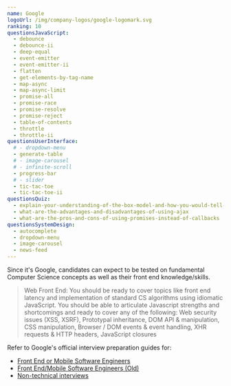 ```yaml
---
name: Google
logoUrl: /img/company-logos/google-logomark.svg
ranking: 10
questionsJavaScript:
  - debounce
  - debounce-ii
  - deep-equal
  - event-emitter
  - event-emitter-ii
  - flatten
  - get-elements-by-tag-name
  - map-async
  - map-async-limit
  - promise-all
  - promise-race
  - promise-resolve
  - promise-reject
  - table-of-contents
  - throttle
  - throttle-ii
questionsUserInterface:
  # - dropdown-menu
  - generate-table
  # - image-carousel
  # - infinite-scroll
  - progress-bar
  # - slider
  - tic-tac-toe
  - tic-tac-toe-ii
questionsQuiz:
  - explain-your-understanding-of-the-box-model-and-how-you-would-tell-the-browser-in-css-to-render-your-layout-in-different-box-models
  - what-are-the-advantages-and-disadvantages-of-using-ajax
  - what-are-the-pros-and-cons-of-using-promises-instead-of-callbacks
questionsSystemDesign:
  - autocomplete
  - dropdown-menu
  - image-carousel
  - news-feed
---
```


Since it's Google, candidates can expect to be tested on fundamental Computer Science concepts as well as their front end knowledge/skills.

> Web Front End: ​You should be ready to cover topics like front end latency and implementation of standard CS algorithms using idiomatic JavaScript. You should be able to articulate Javascript strengths and shortcomings and ready to cover any of the following: Web security issues (XSS, XSRF), Prototypal inheritance, DOM API & manipulation, CSS manipulation, Browser / DOM events & event handling, XHR requests & HTTP headers, JavaScript closures

Refer to Google's official interview preparation guides for:

- [Front End or Mobile Software Engineers](/static/guides/google-front-end-guide.pdf)
- [Front End/Mobile Software Engineers (Old)](/static/guides/google-front-end-guide-old.pdf)
- [Non-technical interviews](/static/guides/google-non-technical-guide.pdf)
